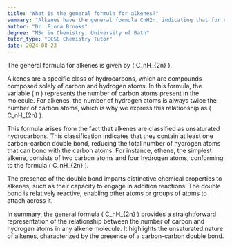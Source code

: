 ```yaml
---
title: "What is the general formula for alkenes?"
summary: "Alkenes have the general formula CnH2n, indicating that for every n carbon atoms, there are 2n hydrogen atoms, characterizing their unsaturated hydrocarbon structure."
author: "Dr. Fiona Brooks"
degree: "MSc in Chemistry, University of Bath"
tutor_type: "GCSE Chemistry Tutor"
date: 2024-08-23
---
```


The general formula for alkenes is given by \( C_nH_{2n} \).

Alkenes are a specific class of hydrocarbons, which are compounds composed solely of carbon and hydrogen atoms. In this formula, the variable \( n \) represents the number of carbon atoms present in the molecule. For alkenes, the number of hydrogen atoms is always twice the number of carbon atoms, which is why we express this relationship as \( C_nH_{2n} \).

This formula arises from the fact that alkenes are classified as unsaturated hydrocarbons. This classification indicates that they contain at least one carbon-carbon double bond, reducing the total number of hydrogen atoms that can bond with the carbon atoms. For instance, ethene, the simplest alkene, consists of two carbon atoms and four hydrogen atoms, conforming to the formula \( C_nH_{2n} \).

The presence of the double bond imparts distinctive chemical properties to alkenes, such as their capacity to engage in addition reactions. The double bond is relatively reactive, enabling other atoms or groups of atoms to attach across it.

In summary, the general formula \( C_nH_{2n} \) provides a straightforward representation of the relationship between the number of carbon and hydrogen atoms in any alkene molecule. It highlights the unsaturated nature of alkenes, characterized by the presence of a carbon-carbon double bond.
    